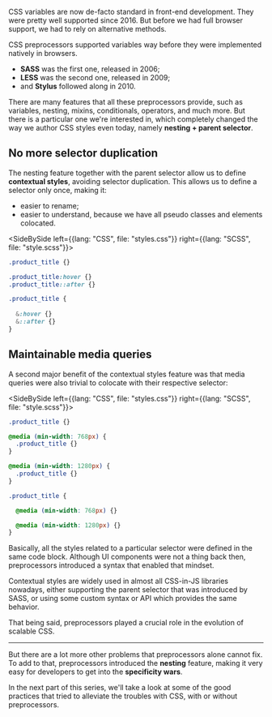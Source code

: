 


<TOC current={2} />

CSS variables are now de-facto standard in front-end development. They were pretty well supported since 2016. But before we had full browser support, we had to rely on alternative methods.

CSS preprocessors supported variables way before they were implemented natively in browsers.

- **SASS** was the first one, released in 2006;
- **LESS** was the second one, released in 2009;
- and **Stylus** followed along in 2010.

There are many features that all these preprocessors provide, such as variables, nesting, mixins, conditionals, operators, and much more. But there is a particular one we're interested in, which completely changed the way we author CSS styles even today, namely **nesting + parent selector**.

## No more selector duplication

The nesting feature together with the parent selector allow us to define **contextual styles**, avoiding selector duplication. This allows us to define a selector only once, making it:

- easier to rename;
- easier to understand, because we have all pseudo classes and elements colocated.

<!-- prettier-ignore-start -->

<SideBySide left={{lang: "CSS", file: "styles.css"}}  right={{lang: "SCSS", file: "style.scss"}}>

```css
.product_title {}

.product_title:hover {}
.product_title::after {}
```

```scss
.product_title {
  
  &:hover {}
  &::after {}
}
```

</SideBySide>

<!-- prettier-ignore-end -->

## Maintainable media queries

A second major benefit of the contextual styles feature was that media queries were also trivial to colocate with their respective selector:

<!-- prettier-ignore-start -->

<SideBySide left={{lang: "CSS", file: "styles.css"}}  right={{lang: "SCSS", file: "style.scss"}}>

```css
.product_title {}

@media (min-width: 768px) {
  .product_title {}
}

@media (min-width: 1280px) {
  .product_title {}
}
```

```scss
.product_title {

  @media (min-width: 768px) {}

  @media (min-width: 1280px) {}
}
```

</SideBySide>

<!-- prettier-ignore-end -->

Basically, all the styles related to a particular selector were defined in the same code block. Although UI components were not a thing back then, preprocessors introduced a syntax that enabled that mindset.

Contextual styles are widely used in almost all CSS-in-JS libraries nowadays, either supporting the parent selector that was introduced by SASS, or using some custom syntax or API which provides the same behavior.

That being said, preprocessors played a crucial role in the evolution of scalable CSS.

---

But there are a lot more other problems that preprocessors alone cannot fix. To add to that, preprocessors introduced the **nesting** feature, making it very easy for developers to get into the **specificity wars**.

In the next part of this series, we'll take a look at some of the good practices that tried to alleviate the troubles with CSS, with or without preprocessors.
